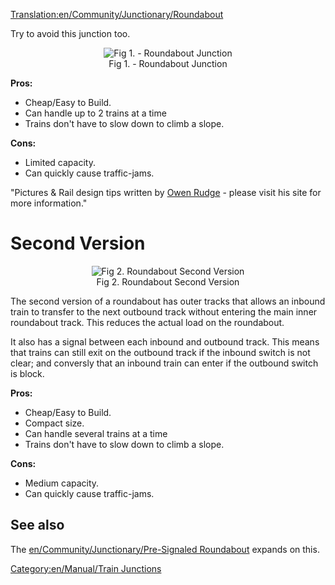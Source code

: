 [[Translation:en/Community/Junctionary/Roundabout]]
{{en/Community/Junctionary/Navigation}}

Try to avoid this junction too.

<center>[[File:en/Community/Junctionary/Roundabout.png|center|frame|Fig 1. - Roundabout Junction]]</center>


'''Pros:'''
*Cheap/Easy to Build.
*Can handle up to 2 trains at a time
*Trains don't have to slow down to climb a slope.
 
'''Cons:'''
*Limited capacity.
*Can quickly cause traffic-jams. 


"Pictures & Rail design tips written by [http://www.owenrudge.net/TT/ Owen Rudge] - please visit his site for more information."

[[Category:en/Manual/Train Junctions]]

=Second Version=
<center>[[File:en/Big-two-to-four-roundabout.png|center|frame|Fig 2. Roundabout Second Version]]</center>

The second version of a roundabout has outer tracks that allows an inbound train to transfer to the next outbound track without entering the main inner roundabout track. This reduces the actual load on the roundabout.

It also has a signal between each inbound and outbound track. This means that trains can still exit on the outbound track if the inbound switch is not clear; and conversly that an inbound train can enter if the outbound switch is block.

'''Pros:'''
*Cheap/Easy to Build.
*Compact size.
*Can handle several trains at a time
*Trains don't have to slow down to climb a slope.
 
'''Cons:'''
*Medium capacity.
*Can quickly cause traffic-jams.

== See also ==

The [[en/Community/Junctionary/Pre-Signaled Roundabout]] expands on this.